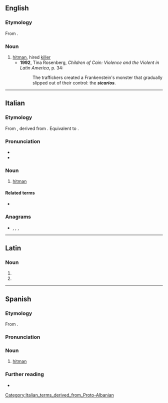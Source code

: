 {{also|sicário}}

==English==

===Etymology===
From {{bor|en|es|sicario}}.

===Noun===
{{en-noun}}

# [[hitman]], hired [[killer]] {{gloss|especially when referring to Latin American drug cartels}}
#* '''1992''', Tina Rosenberg, ''Children of Cain: Violence and the Violent in Latin America'', p. 34:
#*: The traffickers created a Frankenstein's monster that gradually slipped out of their control: the '''''sicarios'''''.

----

==Italian==

===Etymology===
From {{der|it|la|sīcārius||murderer, assassin}}, derived from {{m|la|sīca||poniard, curved dagger}}.
Equivalent to {{suffix|it|sica|t1=curved dagger|ario|t2=-ary}}.

===Pronunciation===
* {{it-IPA|sicàrio}}
* {{hyph|it|si|cà|rio}}

===Noun===
{{it-noun|m|[[sicari|sicarî]]}}

# [[hitman]] {{gloss|hired killer}}
#: {{syn|it|assassino|killer|accoltellatore}}

====Related terms====
* {{l|it|sica}}

===Anagrams===
* {{l|it|Acrisio}}, {{l|it|Arcisio}}, {{l|it|cariosi}}, {{l|it|rosicai}}

----

==Latin==

===Noun===
{{la-noun-form|sīcāriō}}

# {{inflection of|la|sīcārius||dat|s}}
# {{inflection of|la|sīcārius||abl|s}}

----

==Spanish==

===Etymology===
From {{der|es|la|sīcārius||murderer, assassin}}.

===Pronunciation===
{{es-IPA}}

===Noun===
{{es-noun|m|f=sicaria}}

# [[hitman]] {{gloss|hired killer}}

===Further reading===
* {{R:DRAE}}
[[Category:Italian_terms_derived_from_Proto-Albanian]]
{{cln|es|terms derived from Proto-Albanian}}